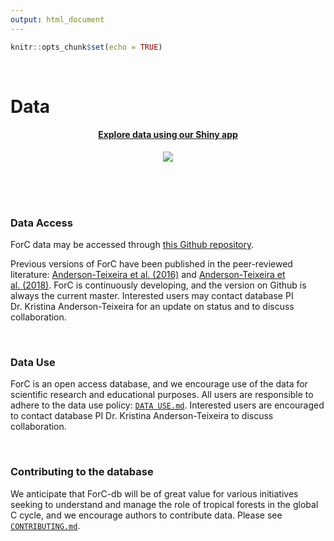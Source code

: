 ```yaml
---
output: html_document
---
```


```r
knitr::opts_chunk$set(echo = TRUE)
```
<br>

# Data

<center>
#### [Explore data using our Shiny app](https://forc.shinyapps.io/global_data_visualization/)


![](https://raw.githubusercontent.com/forc-db/forc-db.github.io/master/ForC_shiny_screenshot.png)

</center>

<br><br><br>

### Data Access
ForC data may be accessed through [this Github repository](https://github.com/forc-db/ForC). 


Previous versions of ForC have been published in the peer-reviewed literature: [Anderson-Teixeira et al. (2016)](http://onlinelibrary.wiley.com/doi/10.1111/gcb.13226/abstract) and [Anderson-Teixeira et al. (2018)](https://esajournals.onlinelibrary.wiley.com/doi/10.1002/ecy.2229). ForC is continuously developing, and the version on Github is always the current master. Interested users may contact database PI Dr. Kristina Anderson-Teixeira for an update on status and to discuss collaboration. 


<br>

### Data Use 
ForC is an open access database, and we encourage use of the data for scientific research and educational purposes. All users are responsible to adhere to the data use policy: [`DATA USE.md`](https://github.com/forc-db/ForC/blob/master/DATA%20USE.md). Interested users are encouraged to contact database PI Dr. Kristina Anderson-Teixeira to discuss collaboration.  

<br>

### Contributing to the database 
We anticipate that ForC-db will be of great value for various initiatives seeking to understand and manage the role of tropical forests in the global C cycle, and we encourage authors to contribute data. Please see [`CONTRIBUTING.md`](https://github.com/forc-db/ForC/blob/master/CONTRIBUTING.md).
